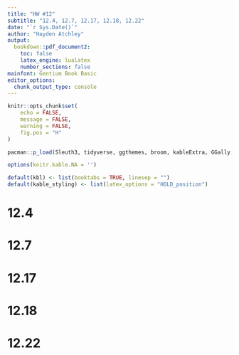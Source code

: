 ```yaml
---
title: "HW #12"
subtitle: "12.4, 12.7, 12.17, 12.18, 12.22"
date: "`r Sys.Date()`"
author: "Hayden Atchley"
output:
  bookdown::pdf_document2:
    toc: false
    latex_engine: lualatex
    number_sections: false
mainfont: Gentium Book Basic
editor_options: 
  chunk_output_type: console
---
```


```r
knitr::opts_chunk$set(
	echo = FALSE,
	message = FALSE,
	warning = FALSE,
	fig.pos = "H"
)

pacman::p_load(Sleuth3, tidyverse, ggthemes, broom, kableExtra, GGally, default)

options(knitr.kable.NA = '')

default(kbl) <- list(booktabs = TRUE, linesep = "")
default(kable_styling) <- list(latex_options = "HOLD_position")
```

# 12.4



# 12.7



# 12.17



# 12.18



# 12.22

